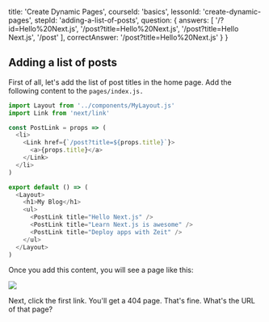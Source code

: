 
  title: 'Create Dynamic Pages',
  courseId: 'basics',
  lessonId: 'create-dynamic-pages',
  stepId: 'adding-a-list-of-posts',
  question: {
    answers: [
      '/?id=Hello%20Next.js',
      '/post?title=Hello%20Next.js',
      '/post?title=Hello Next.js',
      '/post'
    ],
    correctAnswer: '/post?title=Hello%20Next.js'
  }
}

## Adding a list of posts

First of all, let's add the list of post titles in the home page.
Add the following content to the `pages/index.js.`

```js
import Layout from '../components/MyLayout.js'
import Link from 'next/link'

const PostLink = props => (
  <li>
    <Link href={`/post?title=${props.title}`}>
      <a>{props.title}</a>
    </Link>
  </li>
)

export default () => (
  <Layout>
    <h1>My Blog</h1>
    <ul>
      <PostLink title="Hello Next.js" />
      <PostLink title="Learn Next.js is awesome" />
      <PostLink title="Deploy apps with Zeit" />
    </ul>
  </Layout>
)
```

Once you add this content, you will see a page like this:

![](https://cloud.githubusercontent.com/assets/50838/24542722/600b9ce8-161a-11e7-9f1d-7ed08ff394fd.png)

Next, click the first link. You'll get a 404 page. That's fine.
What's the URL of that page?

